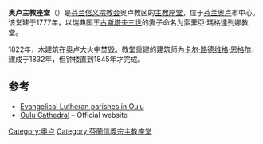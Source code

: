 {{Infobox religious building
|building_name=奥卢主教座堂<br />{{lang|fi|Oulun tuomiokirkko}}
|image= Tuomiokirkko_Oulu.jpg
|location=[[芬兰|芬兰]][[奥卢|奥卢]]
|geo={{coord|65|00|53|N|025|28|33|E|region:FI-OL_type:landmark_source:fiwiki|display=inline,title}}
|religious_affiliation=[[芬兰信义宗教会|芬兰信义宗教会]]
|district=奥卢教区
|status=[[主教座堂|主教座堂]]
|website=[https://web.archive.org/web/20061014222015/http://www.oulunseurakunnat.fi/in_english www.oulunseurakunnat.fi]
|architecture_type=[[主教座堂|主教座堂]]
|year_completed=1777
|capacity= 2,400
|dome_quantity=1
|spire_quantity=1
|spire_height={{convert|56.5|m|ft|abbr=on}}
}}
'''奥卢主教座堂'''（{{lang-fi|Oulun tuomiokirkko}}）是[[芬兰信义宗教会|芬兰信义宗教会]]奥卢教区的[[主教座堂|主教座堂]]，位于[[芬兰|芬兰]][[奥卢|奥卢]]市中心。该堂建于1777年，以瑞典国王[[古斯塔夫三世|古斯塔夫三世]]的妻子命名为索菲亞·瑪格達列娜教堂。

1822年，木建筑在奥卢大火中焚毁。教堂重建的建筑师为[[卡尔·路德维格·恩格尔|卡尔·路德维格·恩格尔]]，建成于1832年，但钟楼直到1845年才完成。

== 参考 ==
*[https://web.archive.org/web/20061014222015/http://www.oulunseurakunnat.fi/in_english Evangelical Lutheran parishes in Oulu]
*[http://www.oulunseurakunnat.fi/tuomiokirkko Oulu Cathedral] {{Wayback|url=http://www.oulunseurakunnat.fi/tuomiokirkko |date=20141218053424 }} – Official website {{fi}}

[[Category:奥卢|Category:奥卢]]
[[Category:芬蘭信義宗主教座堂|Category:芬蘭信義宗主教座堂]]